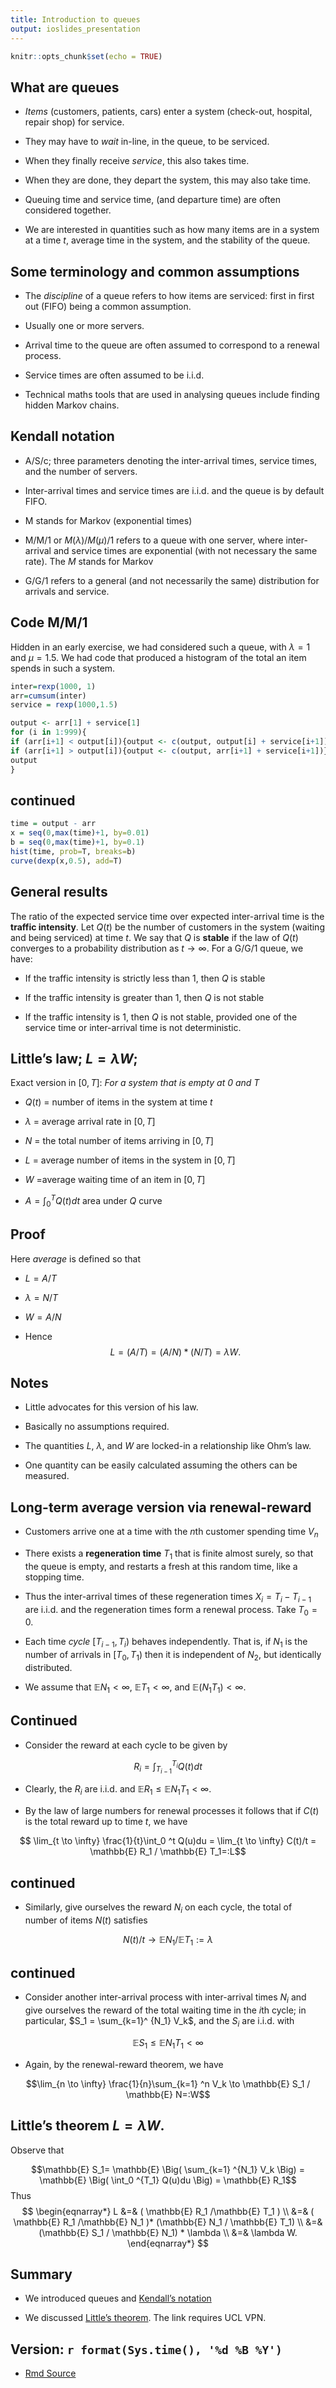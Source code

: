 ```yaml
---
title: Introduction to queues
output: ioslides_presentation
---
```


```r
knitr::opts_chunk$set(echo = TRUE)
```


## What are queues    


*  *Items* (customers, patients, cars) enter a system (check-out, hospital, repair shop) for service.

*  They may have to *wait* in-line, in the queue, to be serviced.

*   When they finally receive *service*, this also takes time.

*  When they are done, they depart the system, this may also take time.

*  Queuing time and service time, (and departure time) are often considered together.

*   We are interested in quantities such as how many items are in a system at a time $t$, average time in the system, and the stability of the queue.


## Some terminology and common assumptions

*  The *discipline* of a queue refers to how items are serviced:  first in first out (FIFO) being a common assumption.

*  Usually one or more servers.

*  Arrival time to the queue are often assumed to correspond to a  renewal process.

*  Service times are often assumed to be i.i.d.\

*  Technical maths tools that are used in analysing queues include finding hidden Markov chains.


## Kendall notation

*  A/S/c; three parameters denoting the inter-arrival times, service times, and the number of servers.

*  Inter-arrival times and service times are i.i.d. and the queue is by default FIFO.

*  M stands for Markov (exponential times)

*  M/M/1 or $M(\lambda)/M(\mu)/1$ refers to a queue with one server, where inter-arrival and service times are exponential (with not necessary the same rate).  The *M* stands for Markov

*  G/G/1 refers to a general (and not necessarily the same) distribution for arrivals and service.


## Code M/M/1

Hidden in an early exercise, we had considered such a queue, with $\lambda = 1$ and $\mu = 1.5$.  We had code that produced a histogram of the total an item spends in such a system.


```r
inter=rexp(1000, 1)
arr=cumsum(inter)
service = rexp(1000,1.5)

output <- arr[1] + service[1]
for (i in 1:999){
if (arr[i+1] < output[i]){output <- c(output, output[i] + service[i+1])}
if (arr[i+1] > output[i]){output <- c(output, arr[i+1] + service[i+1])}
output
}
```

## continued


```r
time = output - arr
x = seq(0,max(time)+1, by=0.01)
b = seq(0,max(time)+1, by=0.1)
hist(time, prob=T, breaks=b)
curve(dexp(x,0.5), add=T)
```


## General results

The ratio of the expected service time over expected inter-arrival time is the **traffic intensity**.   Let  $Q(t)$ be the number of customers in the system (waiting and being serviced) at time $t$.   We say that $Q$ is **stable** if the law of $Q(t)$ converges to a probability distribution as $t \to \infty$.   For a G/G/1 queue, we have:

*  If the traffic intensity is strictly less than $1$, then $Q$ is stable

*  If the traffic intensity is greater than $1$, then $Q$ is not stable

*  If the traffic intensity is $1$, then $Q$ is not stable, provided one of the service time or inter-arrival time is not deterministic.  


## Little's law;  $L = \lambda W$;  

Exact version in $[0,T]$:   *For a system that is empty at $0$ and $T$*



*  $Q(t)$ = number of items in the system at time $t$

*   $\lambda$ = average arrival rate in $[0,T]$ 

*  $N$ = the total number of items arriving  in $[0,T]$

*  $L$ = average number of items in the system in $[0,T]$

*  $W$ =average waiting time of an item in $[0,T]$ 

*  $A = \int_0^T Q(t)dt$ area under $Q$ curve


## Proof

Here *average* is defined so that

*  $L = A/T$

*  $\lambda = N/T$

*  $W = A/N$

*  Hence 
$$L = (A/T) = (A/N) * (N/T) = \lambda W.$$


## Notes

*  Little advocates for this version of his law.  

*  Basically no assumptions required.

*  The quantities $L$, $\lambda$, and $W$ are locked-in a relationship like Ohm's law.

*  One quantity can be easily calculated assuming the others can be measured.  


## Long-term average version via  renewal-reward 

*  Customers arrive one at a time with the $n$th customer spending time $V_n$

*  There exists a **regeneration time** $T_1$ that is finite almost surely, so that the queue is empty, and restarts a fresh at this random time, like a stopping time.

*  Thus the inter-arrival times of these regeneration times $X_i = T_i - T_{i-1}$ are i.i.d. and the regeneration times form a renewal process.  Take $T_0 = 0$. 

* Each time *cycle* $[T_{i-1}, T_i)$ behaves independently. That is, if $N_1$ is the number of arrivals in $[T_0, T_1)$ then it is independent of $N_2$, but identically distributed.

*  We assume that $\mathbb{E} N_1 < \infty$, $\mathbb{E} T_1 < \infty$, and $\mathbb{E}(N_1 T_1) < \infty$.


##  Continued

*  Consider the reward at each cycle to be given by

$$ R_i = \int_{T_{i-1}} ^ {T_{i}} Q(t)dt$$

*  Clearly, the $R_i$ are i.i.d. and $\mathbb{E} R_1 \leq \mathbb{E}N_1T_1 < \infty$.

*  By the law of large numbers for renewal processes it follows that if $C(t)$ is the total reward up to time $t$, we have 

$$ \lim_{t \to \infty} \frac{1}{t}\int_0 ^t Q(u)du = \lim_{t \to \infty} C(t)/t  = \mathbb{E} R_1 / \mathbb{E} T_1=:L$$

## continued


*  Similarly, give ourselves the reward $N_i$ on each cycle, the total of number of items $N(t)$ satisfies

$$ N(t)/t \to \mathbb{E} N_1 / \mathbb{E} T_1:= \lambda$$

## continued

*  Consider another inter-arrival process with inter-arrival times $N_i$ and give ourselves the reward of the total waiting time in the $i$th cycle; in particular, $S_1 = \sum_{k=1}^ {N_1} V_k$, and the $S_i$ are i.i.d. with 

$$ \mathbb{E}S_1  \leq \mathbb{E} N_1 T_1 < \infty$$

*  Again, by the renewal-reward theorem, we have

$$\lim_{n \to \infty} \frac{1}{n}\sum_{k=1} ^n V_k \to \mathbb{E} S_1 / \mathbb{E} N=:W$$  

##  Little's theorem $L = \lambda W$.

Observe that 

$$\mathbb{E}  S_1= \mathbb{E} \Big( \sum_{k=1} ^{N_1}  V_k  \Big) = \mathbb{E} \Big( \int_0 ^{T_1} Q(u)du \Big) = \mathbb{E} R_1$$
Thus
$$
\begin{eqnarray*}
 L &=& ( \mathbb{E} R_1 /\mathbb{E} T_1 ) \\
 &=&  ( \mathbb{E} R_1 /\mathbb{E} N_1 )*  (\mathbb{E} N_1 / \mathbb{E} T_1) \\
 &=&  (\mathbb{E} S_1  / \mathbb{E} N_1) * \lambda \\
 &=&  \lambda W.
 \end{eqnarray*}
$$

## Summary

* We introduced queues and [Kendall's notation](https://projecteuclid.org/euclid.aoms/1177728975)

*  We discussed [Little's theorem](https://pubsonline.informs.org/doi/abs/10.1287/opre.1110.0940).  The link requires UCL VPN.


##  Version: `r format(Sys.time(), '%d %B %Y')`
  * [Rmd Source](https://tsoo-math.github.io/ucl/intro-queues.Rmd)



<br>
<br>
<br>


